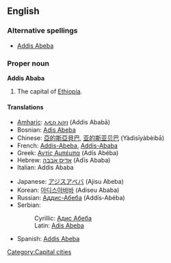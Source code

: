 {{wikipedia}}
==English==

===Alternative spellings===
* [[Addis Abeba]]

===Proper noun===
'''Addis Ababa'''
# The capital of [[Ethiopia]].

====Translations====
{{top}}
*[[Amharic]]: [[አዲስ አበባ]] (Addis Ababā)
*Bosnian: [[Adis Abeba#Bosnian|Adis Abeba]] {{f}}
*Chinese: [[亞的斯亞貝巴]], [[亚的斯亚贝巴]] (Yàdìsīyàbèibā)
*French: [[Addis-Abeba]], [[Addis-Ababa]]
*Greek: [[Αντίς Αμπέμπα]] (Adís Abéba) {{f}}
*Hebrew: [[אדיס אבבה]] (Adīs Ababa)
*Italian: Addis Ababa
{{mid}}
*Japanese: [[アジスアベバ]] (Ajisu Abeba)
*Korean: [[아디스아바바]] (Adiseu Ababa)
*Russian: [[Аддис-Абеба]] (Addís-Abéba) {{f}}
*Serbian:
*:Cyrillic: [[Адис Абеба#Serbian|Адис Абеба]] {{f}}
*:Latin: [[Adis Abeba#Serbian|Adis Abeba]] {{f}}
*Spanish: [[Addis Abeba]] {{f}}
{{bottom}}

[[Category:Capital cities]]